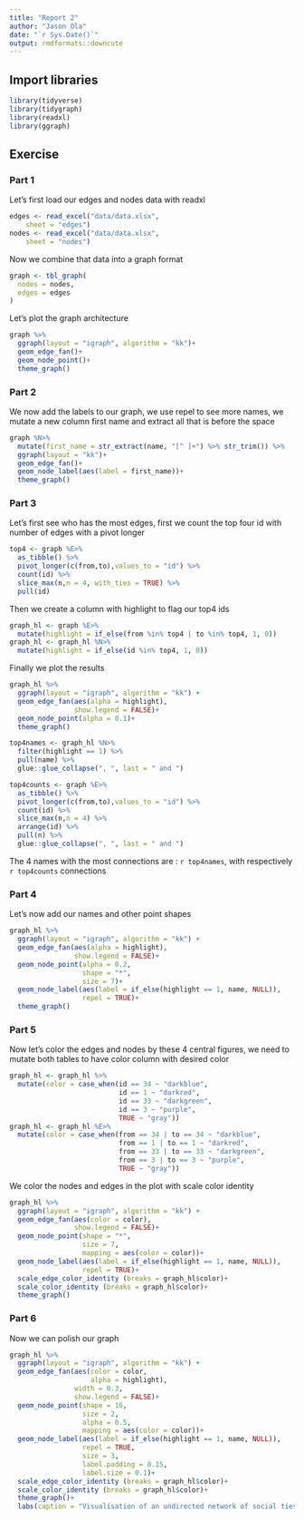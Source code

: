```yaml
---
title: "Report 2"
author: "Jason Ola"
date: "`r Sys.Date()`"
output: rmdformats::downcute
---
```


## Import libraries

```r
library(tidyverse)
library(tidygraph)
library(readxl)
library(ggraph)
```

## Exercise

### Part 1

Let's first load our edges and nodes data with readxl

```r
edges <- read_excel("data/data.xlsx", 
    sheet = "edges")
nodes <- read_excel("data/data.xlsx", 
    sheet = "nodes")
```

Now we combine that data into a graph format

```r
graph <- tbl_graph(
  nodes = nodes,
  edges = edges
)
```

Let's plot the graph architecture

```r
graph %>% 
  ggraph(layout = "igraph", algorithm = "kk")+
  geom_edge_fan()+
  geom_node_point()+
  theme_graph()
```

### Part 2

We now add the labels to our graph, we use repel to see more names, we mutate a new column first name and extract all that is before the space

```r
graph %N>% 
  mutate(first_name = str_extract(name, "[^ ]+") %>% str_trim()) %>% 
  ggraph(layout = "kk")+
  geom_edge_fan()+
  geom_node_label(aes(label = first_name))+
  theme_graph()
```

### Part 3

Let's first see who has the most edges, first we count the top four id with number of edges with a pivot longer

```r
top4 <- graph %E>%
  as_tibble() %>% 
  pivot_longer(c(from,to),values_to = "id") %>% 
  count(id) %>% 
  slice_max(n,n = 4, with_ties = TRUE) %>% 
  pull(id)
```

Then we create a column with highlight to flag our top4 ids

```r
graph_hl <- graph %E>%
  mutate(highlight = if_else(from %in% top4 | to %in% top4, 1, 0))
graph_hl <- graph_hl %N>% 
  mutate(highlight = if_else(id %in% top4, 1, 0)) 
```

Finally we plot the results 

```r
graph_hl %>% 
  ggraph(layout = "igraph", algorithm = "kk") +
  geom_edge_fan(aes(alpha = highlight),
                show.legend = FALSE)+
  geom_node_point(alpha = 0.1)+
  theme_graph()
```

```r
top4names <- graph_hl %N>% 
  filter(highlight == 1) %>% 
  pull(name) %>% 
  glue::glue_collapse(", ", last = " and ")
```

```r
top4counts <- graph %E>%
  as_tibble() %>% 
  pivot_longer(c(from,to),values_to = "id") %>% 
  count(id) %>% 
  slice_max(n,n = 4) %>% 
  arrange(id) %>% 
  pull(n) %>% 
  glue::glue_collapse(", ", last = " and ")
```

The 4 names with the most connections are : `r top4names`, with respectively `r top4counts` connections

### Part 4

Let's now add our names and other point shapes

```r
graph_hl %>% 
  ggraph(layout = "igraph", algorithm = "kk") +
  geom_edge_fan(aes(alpha = highlight),
                show.legend = FALSE)+
  geom_node_point(alpha = 0.2,
                  shape = "*",
                  size = 7)+
  geom_node_label(aes(label = if_else(highlight == 1, name, NULL)),
                  repel = TRUE)+
  theme_graph()
```

### Part 5

Now let's color the edges and nodes by these 4 central figures, we need to mutate both tables to have color column with desired color

```r
graph_hl <- graph_hl %>% 
  mutate(color = case_when(id == 34 ~ "darkblue",
                           id == 1 ~ "darkred",
                           id == 33 ~ "darkgreen",
                           id == 3 ~ "purple",
                           TRUE ~ "gray"))
graph_hl <- graph_hl %E>%
  mutate(color = case_when(from == 34 | to == 34 ~ "darkblue",
                           from == 1 | to == 1 ~ "darkred",
                           from == 33 | to == 33 ~ "darkgreen",
                           from == 3 | to == 3 ~ "purple",
                           TRUE ~ "gray"))
```

We color the nodes and edges in the plot with scale color identity

```r
graph_hl %>% 
  ggraph(layout = "igraph", algorithm = "kk") +
  geom_edge_fan(aes(color = color),
                show.legend = FALSE)+
  geom_node_point(shape = "*",
                  size = 7,
                  mapping = aes(color = color))+
  geom_node_label(aes(label = if_else(highlight == 1, name, NULL)),
                  repel = TRUE)+
  scale_edge_color_identity (breaks = graph_hl$color)+
  scale_color_identity (breaks = graph_hl$color)+
  theme_graph()
```

### Part 6

Now we can polish our graph

```r
graph_hl %>% 
  ggraph(layout = "igraph", algorithm = "kk") +
  geom_edge_fan(aes(color = color,
                    alpha = highlight),
                width = 0.3,
                show.legend = FALSE)+
  geom_node_point(shape = 16,
                  size = 2,
                  alpha = 0.5,
                  mapping = aes(color = color))+
  geom_node_label(aes(label = if_else(highlight == 1, name, NULL)),
                  repel = TRUE,
                  size = 3,
                  label.padding = 0.15,
                  label.size = 0.1)+
  scale_edge_color_identity (breaks = graph_hl$color)+
  scale_color_identity (breaks = graph_hl$color)+
  theme_graph()+
  labs(caption = "Visualisation of an undirected network of social ties in a course classroom")
```

